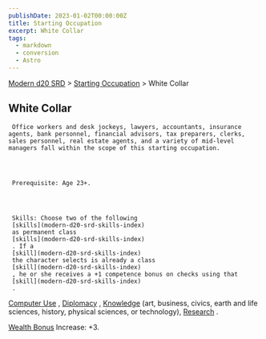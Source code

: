 ```yaml
---
publishDate: 2023-01-02T00:00:00Z
title: Starting Occupation
excerpt: White Collar
tags:
  - markdown
  - conversion
  - Astro
---
```


[Modern d20 SRD](/#modernD20) > [Starting Occupation](modern-d20-srd-starting-occupation-index) > White Collar

## White Collar




     Office workers and desk jockeys, lawyers, accountants, insurance agents, bank personnel, financial advisors, tax preparers, clerks, sales personnel, real estate agents, and a variety of mid-level managers fall within the scope of this starting occupation.




     Prerequisite: Age 23+.




     Skills: Choose two of the following
     [skills](modern-d20-srd-skills-index)
     as permanent class
     [skills](modern-d20-srd-skills-index)
     . If a
     [skill](modern-d20-srd-skills-index)
     the character selects is already a class
     [skill](modern-d20-srd-skills-index)
     , he or she receives a +1 competence bonus on checks using that
     [skill](modern-d20-srd-skills-index)
     .

[Computer Use](modern-d20-srd-skills-computer-use)
,
[Diplomacy](modern-d20-srd-skills-diplomacy)
,
[Knowledge](modern-d20-srd-skills-knowledge)
(art, business, civics, earth and life
sciences, history, physical sciences, or technology),
[Research](modern-d20-srd-skills-research)
.

[Wealth Bonus](modern-d20-srd-wealth-wealth-bonus)
Increase: +3.
